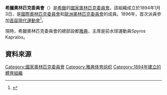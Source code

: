 {{Infobox National Olympic Committee
| title = 希臘奧林匹克委員會
| logo = 
| 國家或地區 = GRE
| 國家或地區編碼 = GRE
| 成立日期 = 1894年1月3日
| 加入國際奧委會 = 1895年
| 所屬成員 = [[歐洲奧林匹克委員會|歐洲奧林匹克委員會]]
| 總部 = 希臘[[雅典|雅典]]
| 會長 = Spyros Kapralos
| 秘書長 =
| 網頁 = [http://www.hoc.gr/ 官方網頁]
}}
'''希臘奧林匹克委員會'''（{{lang|en|Hellenic Olympic Committee}}）是[[希臘|希臘]]的[[國家奧林匹克委員會|國家奧林匹克委員會]]。該組織成立於1894年1月3日，是[[國際奧林匹克委員會|國際奧林匹克委員會]]和[[歐洲奧林匹克委員會|歐洲奧林匹克委員會]]的成員。1896年，首次派員參加[[1896年夏季奧林匹克運動會|首屆現代運動會]]<ref>{{Cite web |url=http://www.sports-reference.com/olympics/countries/GRE/ |title=Greece |access-date=2014-06-04 |archive-url=https://web.archive.org/web/20090102041129/http://www.sports-reference.com/olympics/countries/GRE/ |archive-date=2009-01-02 |dead-url=yes }}</ref>。

現時，希臘奧林匹克委員會的總部設都[[雅典|雅典]]，主席是前水球運動員Spyros Kapralos。

==資料來源==
{{Reflist|2}}

{{歐洲奧林匹克委員會}}
{{Authority control}}

[[Category:國家奧林匹克委員會|Category:國家奧林匹克委員會]]
[[Category:雅典体育组织|Category:雅典体育组织]]
[[Category:1894年建立的體育組織|Category:1894年建立的體育組織]]